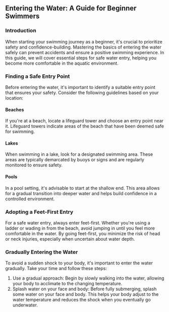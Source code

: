 ## Entering the Water: A Guide for Beginner Swimmers

### Introduction
When starting your swimming journey as a beginner, it's crucial to prioritize safety and confidence-building. Mastering the basics of entering the water safely can prevent accidents and ensure a positive swimming experience. In this guide, we will cover essential steps for safe water entry, helping you become more comfortable in the aquatic environment.

### Finding a Safe Entry Point
Before entering the water, it's important to identify a suitable entry point that ensures your safety. Consider the following guidelines based on your location:

#### Beaches
If you're at a beach, locate a lifeguard tower and choose an entry point near it. Lifeguard towers indicate areas of the beach that have been deemed safe for swimming.

#### Lakes
When swimming in a lake, look for a designated swimming area. These areas are typically demarcated by buoys or signs and are regularly monitored to ensure safety.

#### Pools
In a pool setting, it's advisable to start at the shallow end. This area allows for a gradual transition into deeper water and helps build confidence in a controlled environment.

### Adopting a Feet-First Entry
For a safe water entry, always enter feet-first. Whether you're using a ladder or wading in from the beach, avoid jumping in until you feel more comfortable in the water. By going feet-first, you minimize the risk of head or neck injuries, especially when uncertain about water depth.

### Gradually Entering the Water
To avoid a sudden shock to your body, it's important to enter the water gradually. Take your time and follow these steps:

1. Use a gradual approach: Begin by slowly walking into the water, allowing your body to acclimate to the changing temperature.
2. Splash water on your face and body: Before fully submerging, splash some water on your face and body. This helps your body adjust to the water temperature and reduces the shock when you eventually go underwater.
